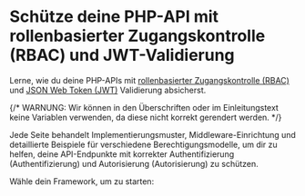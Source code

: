 
# Schütze deine PHP-API mit rollenbasierter Zugangskontrolle (RBAC) und JWT-Validierung

Lerne, wie du deine PHP-APIs mit [rollenbasierter Zugangskontrolle (RBAC)](/authorization/role-based-access-control) und [JSON Web Token (JWT)](https://auth.wiki/jwt) Validierung absicherst.

{/* WARNUNG: Wir können in den Überschriften oder im Einleitungstext keine Variablen verwenden, da diese nicht korrekt gerendert werden. */}

Jede Seite behandelt Implementierungsmuster, Middleware-Einrichtung und detaillierte Beispiele für verschiedene Berechtigungsmodelle, um dir zu helfen, deine API-Endpunkte mit korrekter Authentifizierung (Authentifizierung) und Autorisierung (Autorisierung) zu schützen.

Wähle dein Framework, um zu starten:

<MiniGallery />
